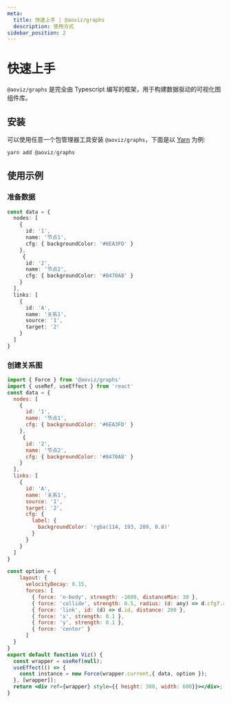 ```yaml
---
meta:
  title: 快速上手 | @aoviz/graphs
  description: 使用方式
sidebar_position: 2
---
```


# 快速上手

`@aoviz/graphs` 是完全由 Typescript 编写的框架，用于构建数据驱动的可视化图组件库。

## 安装

可以使用任意一个包管理器工具安装 `@aoviz/graphs`，下面是以 [Yarn](https://yarnpkg.com/en/) 为例:

```jsx copy="yarn add @aoviz/graphs"
yarn add @aoviz/graphs
```

## 使用示例

### 准备数据

```ts
const data = {
  nodes: [
    {
      id: '1',
      name: '节点1',
      cfg: { backgroundColor: '#6EA3FD' }
    },
     {
      id: '2',
      name: '节点2',
      cfg: { backgroundColor: '#8470A8' }
    }
  ],
  links: [
    {
      id: 'A',
      name: '关系1',
      source: '1',
      target: '2'
    }
  ]
}
```

### 创建关系图

```jsx live=true template=imperative
import { Force } from '@aoviz/graphs'
import { useRef, useEffect } from 'react'
const data = {
  nodes: [
    {
      id: '1',
      name: '节点1',
      cfg: { backgroundColor: '#6EA3FD' }
    },
     {
      id: '2',
      name: '节点2',
      cfg: { backgroundColor: '#8470A8' }
    }
  ],
  links: [
    {
      id: 'A',
      name: '关系1',
      source: '1',
      target: '2',
      cfg: {
        label: {
          backgroundColor: 'rgba(114, 193, 209, 0.8)' 
        }
      }
    }
  ]
}

const option = {
    layout: {
      velocityDecay: 0.15,
      forces: [
        { force: 'n-body', strength: -1600, distanceMin: 30 },
        { force: 'collide', strength: 0.5, radius: (d: any) => d.cfg?.radius || 20, iterations: 1 },
        { force: 'link', id: (d) => d.id, distance: 200 },
        { force: 'x', strength: 0.1 },
        { force: 'y', strength: 0.1 },
        { force: 'center' }
      ]
  }
}
export default function Viz() {
  const wrapper = useRef(null);
  useEffect(() => {
    const instance = new Force(wrapper.current,{ data, option });
  }, [wrapper]);
  return <div ref={wrapper} style={{ height: 380, width: 600}}></div>;
}

```